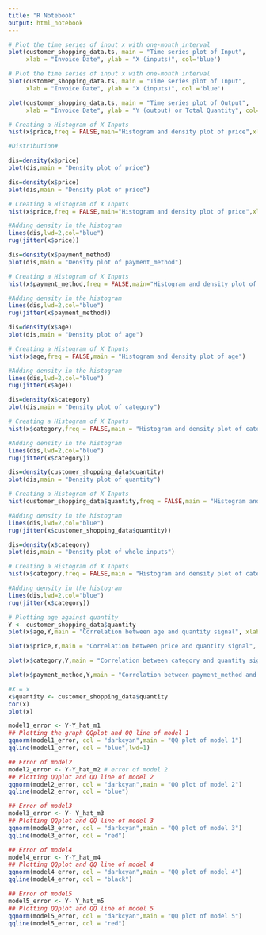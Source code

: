---
title: "R Notebook"
output: html_notebook
---


```{r}
# Plot the time series of input x with one-month interval
plot(customer_shopping_data.ts, main = "Time series plot of Input", 
     xlab = "Invoice Date", ylab = "X (inputs)", col='blue')
```
```{r}
# Plot the time series of input x with one-month interval
plot(customer_shopping_data.ts, main = "Time series plot of Input", 
     xlab = "Invoice Date", ylab = "X (inputs)", col ='blue')
```

```{r}
plot(customer_shopping_data.ts, main = "Time series plot of Output", 
     xlab = "Invoice Date", ylab = "Y (output) or Total Quantity", col='blue')
```

```{r}
# Creating a Histogram of X Inputs
hist(x$price,freq = FALSE,main="Histogram and density plot of price",xlab = "Price", col ='blue')
```
```{r}
#Distribution#

dis=density(x$price)
plot(dis,main = "Density plot of price")
```

```{r}
dis=density(x$price)
plot(dis,main = "Density plot of price")

# Creating a Histogram of X Inputs
hist(x$price,freq = FALSE,main="Histogram and density plot of price",xlab = "Price")

#Adding density in the histogram
lines(dis,lwd=2,col="blue")
rug(jitter(x$price))
```

```{r}
dis=density(x$payment_method)
plot(dis,main = "Density plot of payment_method")

# Creating a Histogram of X Inputs
hist(x$payment_method,freq = FALSE,main="Histogram and density plot of payment Method",xlab = "Payment Method")

#Adding density in the histogram
lines(dis,lwd=2,col="blue")
rug(jitter(x$payment_method))
```

```{r}
dis=density(x$age)
plot(dis,main = "Density plot of age")

# Creating a Histogram of X Inputs
hist(x$age,freq = FALSE,main = "Histogram and density plot of age")

#Adding density in the histogram
lines(dis,lwd=2,col="blue")
rug(jitter(x$age))
```


```{r}
dis=density(x$category)
plot(dis,main = "Density plot of category")

# Creating a Histogram of X Inputs
hist(x$category,freq = FALSE,main = "Histogram and density plot of category")

#Adding density in the histogram
lines(dis,lwd=2,col="blue")
rug(jitter(x$category))
```
```{r}
dis=density(customer_shopping_data$quantity)
plot(dis,main = "Density plot of quantity")

# Creating a Histogram of X Inputs
hist(customer_shopping_data$quantity,freq = FALSE,main = "Histogram and density plot of Quantity")

#Adding density in the histogram
lines(dis,lwd=2,col="blue")
rug(jitter(x$customer_shopping_data$quantity))
```

```{r}
dis=density(x$category)
plot(dis,main = "Density plot of whole inputs")

# Creating a Histogram of X Inputs
hist(x$category,freq = FALSE,main = "Histogram and density plot of category")

#Adding density in the histogram
lines(dis,lwd=2,col="blue")
rug(jitter(x$category))
```
```{r}
# Plotting age against quantity
Y <- customer_shopping_data$quantity
plot(x$age,Y,main = "Correlation between age and quantity signal", xlab = "age", ylab = "quantity" )

plot(x$price,Y,main = "Correlation between price and quantity signal", xlab = "price", ylab = "quantity" )

plot(x$category,Y,main = "Correlation between category and quantity signal", xlab = "category", ylab = "quantity" )

plot(x$payment_method,Y,main = "Correlation between payment_method and quantity signal", xlab = "payment_method", ylab = "quantity" )

#X = x
x$quantity <- customer_shopping_data$quantity
cor(x)
plot(x)
```
```{r}
model1_error <- Y-Y_hat_m1
## Plotting the graph QQplot and QQ line of model 1
qqnorm(model1_error, col = "darkcyan",main = "QQ plot of model 1")
qqline(model1_error, col = "blue",lwd=1)

```
```{r}
## Error of model2
model2_error <- Y-Y_hat_m2 # error of model 2
## Plotting QQplot and QQ line of model 2
qqnorm(model2_error, col = "darkcyan",main = "QQ plot of model 2")
qqline(model2_error, col = "blue")


```
```{r}
## Error of model3
model3_error <- Y- Y_hat_m3
## Plotting QQplot and QQ line of model 3
qqnorm(model3_error, col = "darkcyan",main = "QQ plot of model 3")
qqline(model3_error, col = "red")


```

```{r}
## Error of model4
model4_error <- Y-Y_hat_m4
## Plotting QQplot and QQ line of model 4
qqnorm(model4_error, col = "darkcyan",main = "QQ plot of model 4")
qqline(model4_error, col = "black")


```
```{r}
## Error of model5
model5_error <- Y- Y_hat_m5
## Plotting QQplot and QQ line of model 5
qqnorm(model5_error, col = "darkcyan",main = "QQ plot of model 5")
qqline(model5_error, col = "red")


```